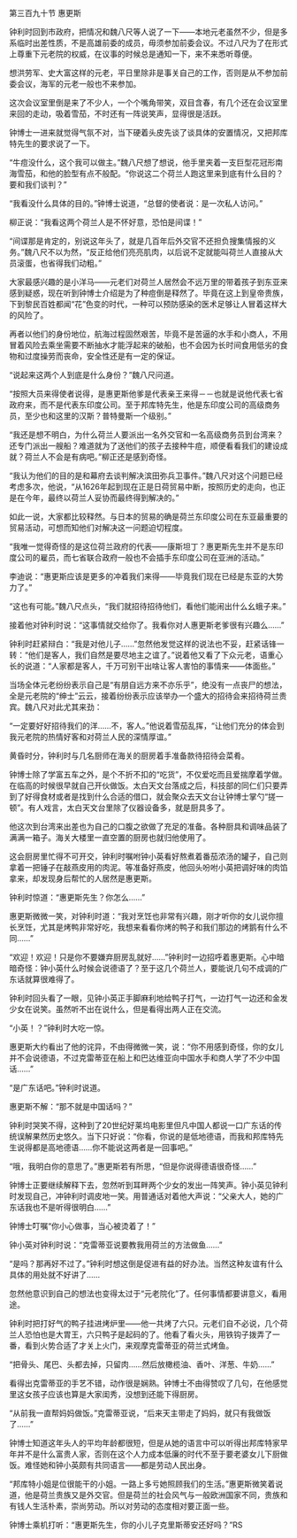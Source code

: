 

第三百九十节 惠更斯

钟利时回到市政府，把情况和魏八尺等人说了一下――本地元老虽然不少，但是多系临时出差性质，不是高雄前委的成员，毋须参加前委会议。不过八尺为了在形式上尊重下元老院的权威，在议事的时候总是通知一下，来不来悉听尊便。

想洪劳军、史大富这样的元老，平日里除非是事关自己的工作，否则是从不参加前委会议，海军的元老一般也不来参加。

这次会议室里倒是来了不少人，一个个嘴角带笑，双目含春，有几个还在会议室里来回的走动，吸着雪茄，不时还有一阵说笑声，显得很是活跃。

钟博士一进来就觉得气氛不对，当下硬着头皮先谈了谈具体的安置情况，又把邦库特先生的要求说了一下。

“牛痘没什么，这个我可以做主。”魏八尺想了想说，他手里夹着一支巨型花冠形南海雪茄，和他的脸型有点不般配。“你说这二个荷兰人跑这里来到底有什么目的？要和我们谈判？”

“我看没什么具体的目的。”钟博士说道，“总督的使者说：是一次私人访问。”

柳正说：“我看这两个荷兰人是不怀好意，恐怕是间谍！”

“间谍那是肯定的，别说这年头了，就是几百年后外交官不还担负搜集情报的义务。”魏八尺不以为然，“反正给他们亮亮肌肉，以后说不定就能叫荷兰人直接从大员滚蛋，也省得我们动粗。”

大家最感兴趣的是小洋马――元老们对荷兰人居然会不远万里的带着孩子到东亚来感到疑惑，现在听到钟博士介绍是为了种痘倒是释然了。毕竟在这上到皇帝贵族，下到黎民百姓都闻“花”色变的时代，一种可以预防感染的医术足够让人冒着这样大的风险了。

再者以他们的身份地位，航海过程固然艰苦，毕竟不是苦逼的水手和小商人，不用冒着风险去乘坐需要不断抽水才能浮起来的破船，也不会因为长时间食用低劣的食物和过度操劳而丧命，安全性还是有一定的保证。

“说起来这两个人到底是什么身份？”魏八尺问道。

“按照大员来得使者说得，是惠更斯他爹是代表亲王来得－－也就是说他代表七省政府来，而不是代表东印度公司。至于邦库特先生，他是东印度公司的高级商务员，至少也和这里的汉斯？普特曼斯一个级别。”

“我还是想不明白，为什么荷兰人要派出一名外交官和一名高级商务员到台湾来？还专门派出一艘船？难道就为了送他们的孩子去接种牛痘，顺便看看我们的建设成就？荷兰人不会是有病吧。”柳正还是感到奇怪。

“我认为他们的目的是和幕府去谈判解决滨田弥兵卫事件。”魏八尺对这个问题已经考虑多次，他说，“从1626年起到现在正是日荷贸易中断，按照历史的走向，也正是在今年，最终以荷兰人妥协而最终得到解决的。”

如此一说，大家都比较释然。与日本的贸易的确是荷兰东印度公司在东亚最重要的贸易活动，可想而知他们对解决这一问题迫切程度。

“我唯一觉得奇怪的是这位荷兰政府的代表――康斯坦丁？惠更斯先生并不是东印度公司的雇员，而七省联合政府一般也不会插手东印度公司在亚洲的活动。”

李迪说：“惠更斯应该是更多的冲着我们来得――毕竟我们现在已经是东亚的大势力了。”

“这也有可能。”魏八尺点头，“我们就招待招待他们，看他们能闹出什么幺蛾子来。”

接着他对钟利时说：“这事情就交给你了。我看你对人惠更斯老爹很有兴趣么……”

钟利时赶紧辩白：“我是对他儿子……”忽然他发觉这样的说法也不妥，赶紧话锋一转：“他们是客人，我们自然是要尽地主之谊了。”说着他又看了下众元老，语重心长的说道：“人家都是客人，千万可别干出啥让客人害怕的事情来――体面些。”

当场全体元老纷纷表示自己是“有朋自远方来不亦乐乎”，绝没有一点丧尸的想法，全是元老院的“绅士”云云，接着纷纷表示应该举办一个盛大的招待会来招待荷兰贵宾。魏八尺对此尤其来劲：

“一定要好好招待我们的洋……不，客人。”他说着雪茄乱挥，“让他们充分的体会到我元老院的热情好客和对荷兰人民的深情厚谊。”

黄昏时分，钟利时与几名厨师在海关的厨房着手准备款待招待会菜肴。

钟博士除了学富五车之外，是个不折不扣的“吃货”，不仅爱吃而且爱揣摩着学做。在临高的时候很早就自己开伙做饭。太白天文台落成之后，科技部的同仁们只要弄到了好得食材或者是找到什么合适的借口，就会聚众去天文台让钟博士掌勺“搓一顿”。有人戏言，太白天文台里除了仪器设备多，就是厨具多了。

他这次到台湾来出差也为自己的口腹之欲做了充足的准备。各种厨具和调味品装了满满一箱子。海关大楼里一直空置的厨房也就归他使用了。

这会厨房里忙得不可开交，钟利时嘱咐钟小英看好熬煮着番茄浓汤的罐子，自己则拿着一把锤子在敲燕皮用的肉泥。等准备好燕皮，他回头吩咐小英把调好味的肉馅拿来，却发现身后帮忙的人居然是惠更斯。

钟利时惊道：“惠更斯先生？你怎么……”

惠更斯微微一笑，对钟利时道：“我对烹饪也非常有兴趣，刚才听你的女儿说你擅长烹饪，尤其是烤鸭非常好吃，我想来看看你烤的鸭子和我们那边的烤鹅有什么不同……”

“欢迎！欢迎！只是你不要嫌弃厨房乱就好……”钟利时一边招呼着惠更斯。心中暗暗奇怪：钟小英什么时候会说德语了？至于这几个荷兰人，要能说几句不成调的广东话就算很难得了。

钟利时回头看了一眼，见钟小英正手脚麻利地给鸭子打气，一边打气一边还和金发少女在说笑。虽然听不出在说什么，但是看得出两人正在交流。

“小英！？”钟利时大吃一惊。

惠更斯大约看出了他的诧异，不由得微微一笑，说：“你不用感到奇怪，你的女儿并不会说德语，不过克雷蒂亚在船上和巴达维亚向中国水手和商人学了不少中国话……”

“是广东话吧。”钟利时说道。

惠更斯不解：“那不就是中国话吗？”

钟利时哭笑不得，这种到了20世纪好莱坞电影里但凡中国人都说一口广东话的传统误解果然历史悠久。当下只好说：“你看，你说的是低地德语，而我和邦库特先生说得都是高地德语……你不能说这两者是一回事吧。”

“哦，我明白你的意思了。”惠更斯若有所思，“但是你说得德语很奇怪……”

钟博士正要继续解释下去，忽然听到耳畔两个少女的发出一阵笑声。钟小英见钟利时发现自己，冲钟利时调皮地一笑。用普通话对着他大声说：“父亲大人，她的广东话我也不是听得很明白……”

钟博士叮嘱“你小心做事，当心被烫着了！”

钟小英对钟利时说：“克雷蒂亚说要教我用荷兰的方法做鱼……”

“是吗？那再好不过了。”钟利时想这倒是促进有益的好办法。当然这种友谊有什么具体的用处就不好讲了……

忽然他意识到自己的想法也变得太过于“元老院化”了。任何事情都要讲意义，看用途。

钟利时把打好气的鸭子挂进烤炉里――他一共烤了六只。元老们自不必说，几个荷兰人恐怕也是大胃王，六只鸭子是起码的了。他看了看火头，用铁钩子拨弄了一番，看到火势合适了才关上火门，来观摩克雷蒂亚的荷兰式烤鱼。

“把骨头、尾巴、头都去掉，只留肉……然后放橄榄油、香叶、洋葱、牛奶……”

看得出克雷蒂亚的手艺不错，动作很是娴熟。钟博士不由得赞叹了几句，在他感觉里这女孩子应该也算是大家闺秀，没想到还能下得厨房。

“从前我一直帮妈妈做饭。”克雷蒂亚说，“后来天主带走了妈妈，就只有我做饭了……”

钟博士知道这年头人的平均年龄都很短，但是从她的语言中可以听得出邦库特家早年并不是什么富贵人家，否则在这个人力成本低廉的时代不至于要老婆女儿下厨做饭。难怪她和钟小英颇有共同语言――都是劳动人民出身。

“邦库特小姐是位很能干的小姐。一路上多亏她照顾我们的生活。”惠更斯微笑着说道，他是荷兰贵族又是外交官。但是荷兰的社会风气与一般欧洲国家不同，贵族和有钱人生活朴素，崇尚劳动。所以对劳动的态度相对要正面一些。

钟博士乘机打听：“惠更斯先生，你的小儿子克里斯蒂安还好吗？”RS

